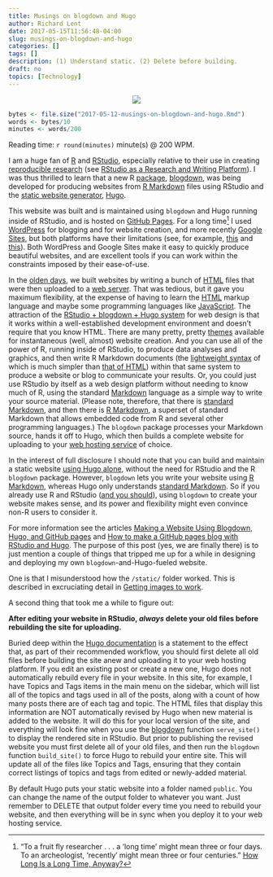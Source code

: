 ```yaml
---
title: Musings on blogdown and Hugo
author: Richard Lent
date: 2017-05-15T11:56:48-04:00
slug: musings-on-blogdown-and-hugo
categories: []
tags: []
description: (1) Understand static. (2) Delete before building.
draft: no
topics: [Technology]
---
```

<center>
![](/img/blog_small_crop75_small.jpg)
</center>

```r
bytes <- file.size("2017-05-12-musings-on-blogdown-and-hugo.Rmd")
words <- bytes/10
minutes <- words/200
```

Reading time: `r round(minutes)` minute(s) @ 200 WPM.

I am a huge fan of [R](https://www.r-project.org) and [RStudio](https://www.rstudio.com), especially relative to their use in creating [reproducible research](https://en.wikipedia.org/wiki/Reproducibility) (see [RStudio as a Research and Writing Platform](/post/rstudio-as-a-research-and-writing-platform/)). I was thus thrilled to learn that a new R [package](http://www.statmethods.net/interface/packages.html), [blogdown](https://github.com/rstudio/blogdown), was being developed for producing websites from [R Markdown](http://rmarkdown.rstudio.com) files using RStudio and the [static website generator](https://www.smashingmagazine.com/2015/11/modern-static-website-generators-next-big-thing/), [Hugo](https://gohugo.io).

This website was built and is maintained using `blogdown` and Hugo running inside of RStudio, and is hosted on [GitHub Pages](https://pages.github.com). For a long time[^1] I used [WordPress](https://wordpress.com) for blogging and for website creation, and more recently [Google Sites](https://gsuite.google.com/products/sites/), but both platforms have their limitations (see, for example,  [this](http://whichcmstochoose.com/wordpress.html) and [this](https://www.sitebuilderreport.com/website-builders/review/google-sites)). Both WordPress and Google Sites make it easy to quickly produce beautiful websites, and are excellent tools if you can work within the constraints imposed by their ease-of-use. 

[^1]: "To a fruit fly researcher . . . a 'long time' might mean three or four days. To an archeologist, 'recently' might mean three or four centuries." [How Long Is a Long Time, Anyway?](http://www.motherjones.com/kevin-drum/2017/05/how-long-long-time-anyway)

In the [olden days](https://blog.hubspot.com/marketing/look-back-20-years-website-design), we built websites by writing a bunch of [HTML]() files that were then uploaded to a [web server](). That was tedious, but it gave you maximum flexibility, at the expense of having to learn the  [HTML](https://en.wikipedia.org/wiki/HTML) markup language and maybe some programming languages like [JavaScript](https://www.javascript.com). The attraction of the [RStudio + blogdown + Hugo system](https://proquestionasker.github.io/blog/Making_Site/) for web design is that it works within a well-established development environment and doesn't require that you know HTML. There are many pretty, pretty [themes](https://themes.gohugo.io) available for instantaneous (well, almost) website creation. And you can use all of the power of R, running inside of RStudio, to produce data analyses and graphics, and then write R Markdown documents (the [lightweight syntax](https://en.wikipedia.org/wiki/Lightweight_markup_language) of which is much simpler than [that of HTML](https://www.w3schools.com/tags/)) within that same system to produce a website or blog to communicate your results. Or, you could just use RStudio by itself as a web design platform without needing to know much of R, using the standard [Markdown](https://daringfireball.net/projects/markdown/) language as a simple way to write your source material. (Please note, therefore, that there is [standard Markdown](https://daringfireball.net/projects/markdown/), and then there is [R Markdown](http://rmarkdown.rstudio.com), a superset of standard Markdown that allows embedded code from R and several other programming languages.) The `blogdown` package processes your Markdown source, hands it off to Hugo, which then builds a complete website for uploading to your [web hosting service](https://en.wikipedia.org/wiki/Web_hosting_service) of choice. 

In the interest of full disclosure I should note that you can build and maintain a static website [using Hugo alone](https://gohugo.io/overview/quickstart/), without the need for RStudio and the R `blogdown` package. However, `blogdown` lets you write your website using [R Markdown](http://rmarkdown.rstudio.com), whereas Hugo only understands [standard Markdown](https://daringfireball.net/projects/markdown/). So if you already use R and RStudio ([and you should](http://www.nytimes.com/2009/01/07/technology/business-computing/07program.html?pagewanted=all&_r=1&)), using `blogdown` to create your website makes sense, and its power and flexibility might even convince non-R users to consider it.

For more information see the articles [Making a Website Using Blogdown, Hugo, and GitHub pages](https://proquestionasker.github.io/blog/Making_Site/) and [How to make a GitHub pages blog with RStudio and Hugo](https://robertmyles.github.io/2017/02/01/how-to-make-a-github-pages-blog-with-rstudio-and-hugo/). The purpose of this post (yes, we are finally there) is to just mention a couple of things that tripped me up for a while in designing and deploying my own `blogdown`-and-Hugo-fueled website.

One is that I misunderstood how the `/static/` folder worked. This is described in excruciating detail in [Getting images to work](/post/getting-images-to-work/).

A second thing that took me a while to figure out: 

**After editing your website in RStudio, *always* delete your old files before rebuilding the site for uploading.**

Buried deep within the [Hugo documentation](https://gohugo.io/overview/introduction/) is a statement to the effect that, as part of their recommended workflow, you should first delete all old files before building the site anew and uploading it to your web hosting platform. If you edit an existing post or create a new one, Hugo does not automatically rebuild every file in your website. In this site, for example, I have Topics and Tags items in the main menu on the sidebar, which will list all of the topics and tags used in all of the posts, along with a count of how many posts there are of each tag and topic. The HTML files that display this information are NOT automatically revised by Hugo when new material is added to the website. It will do this for your local version of the site, and everything will look fine when you use the [blogdown]() function `serve_site()` to display the rendered site in RStudio. But prior to publishing the revised website you must first delete all of your old files, and then run the `blogdown` function `build_site()` to force Hugo to rebuild your entire site. This will update all of the files like Topics and Tags, ensuring that they contain correct listings of topics and tags from edited or newly-added material.

By default Hugo puts your static website into a folder named `public`. You can change the name of the output folder to whatever you want. Just remember to DELETE that output folder every time you need to rebuild your website, and then everything will be in sync when you deploy it to your web hosting service.





